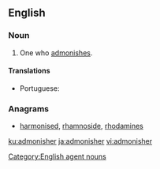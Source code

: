 ==English==

===Noun===
{{en-noun}}

# One who [[admonish|admonishes]].

====Translations====
{{trans-top|one who admonishes}}
* Portuguese: {{t|pt|admoestador|m}}
{{trans-mid}}
{{trans-bottom}}

===Anagrams===
* [[harmonised#English|harmonised]], [[rhamnoside#English|rhamnoside]], [[rhodamines#English|rhodamines]]

[[Category:English agent nouns]]

[[ku:admonisher]]
[[ja:admonisher]]
[[vi:admonisher]]